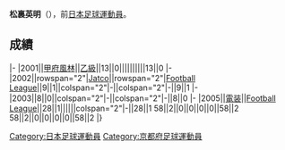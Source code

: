 {{Infobox football biography
|name=松裏英明
|image=
|fullname=松裏英明
|birth_date={{Birth date and age|1981|6|25}}
|cityofbirth=[[京都府|京都府]]
|countryofbirth=[[日本|日本]]
|position=[[後衛_(足球)|後衛]]
|currentclub=
|years=2001<br/>2002-2003<br/>2005
|clubs=[[甲府風林|甲府風林]]<br/>[[Jatco_FC|Jatco]]<br/>[[FC刈谷|電装]]
|caps(goals)=
|nationalyears=
|nationalteam=
|nationalcaps(goals)=
}}
'''松裏英明'''（{{Bd|1981年|6月25日||}}），前[[日本|日本]][[足球|足球]][[運動員|運動員]]。

==成績==
{{Football player club statistics 1|YYN}}
{{Football player club statistics 2|JPN|YYN}}
|-
|2001||[[甲府風林|甲府風林]]||[[日本職業足球乙級聯賽|乙級]]||13||0||||||||||13||0
|-
|2002||rowspan="2"|[[Jatco_FC|Jatco]]||rowspan="2"|[[Japan_Football_League|Football League]]||9||1||colspan="2"|-||colspan="2"|-||9||1
|-
|2003||8||0||colspan="2"|-||colspan="2"|-||8||0
|-
|2005||[[FC刈谷|電装]]||[[Japan_Football_League|Football League]]||28||1||||||colspan="2"|-||28||1
{{Football player club statistics 3|1|JPN}}58||2||0||0||0||0||58||2
{{Football player club statistics 5}}58||2||0||0||0||0||58||2
|}

{{Japan-sport-bio-stub}}
{{Soccer-player-stub}}
[[Category:日本足球運動員|Category:日本足球運動員]]
[[Category:京都府足球運動員|Category:京都府足球運動員]]